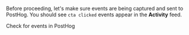 Before proceeding, let's make sure events are being captured and sent to PostHog. You should see `cta clicked` events appear in the **Activity** feed.

<OSButton variant="secondary" asLink={true} className="my-2" size="sm" to="https://app.posthog.com/activity/explore" external>
  Check for events in PostHog
</OSButton>